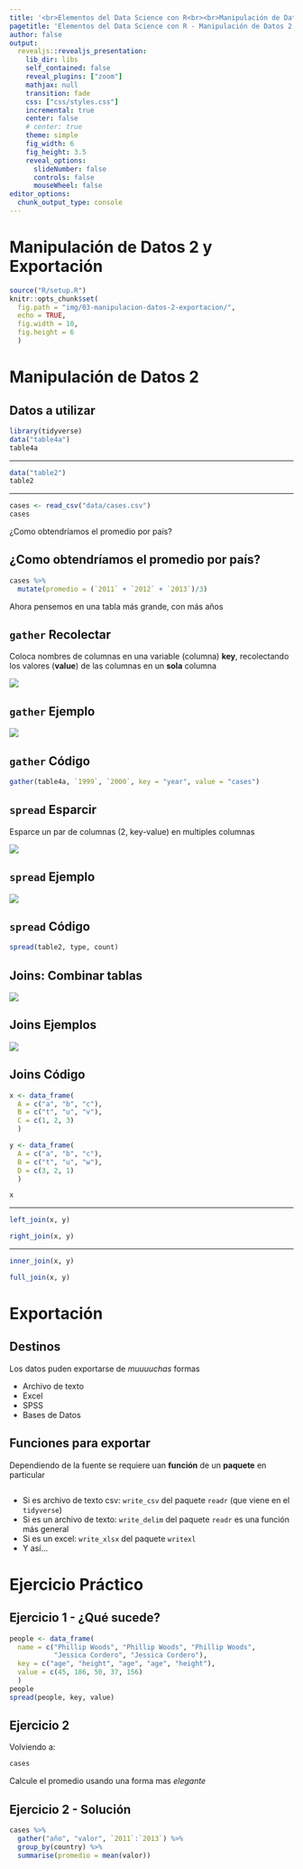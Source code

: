 ```yaml
---
title: '<br>Elementos del Data Science con R<br><br>Manipulación de Datos 2 - Exportación'
pagetitle: 'Elementos del Data Science con R - Manipulación de Datos 2 - Exportación'
author: false
output:
  revealjs::revealjs_presentation:
    lib_dir: libs
    self_contained: false
    reveal_plugins: ["zoom"]
    mathjax: null
    transition: fade
    css: ["css/styles.css"]
    incremental: true
    center: false
    # center: true
    theme: simple
    fig_width: 6
    fig_height: 3.5
    reveal_options:
      slideNumber: false
      controls: false
      mouseWheel: false
editor_options: 
  chunk_output_type: console
---
```


# Manipulación de Datos 2 y Exportación { .center .white data-background="#75AADB" }

```r
source("R/setup.R")
knitr::opts_chunk$set(
  fig.path = "img/03-manipulacion-datos-2-exportacion/",
  echo = TRUE,
  fig.width = 10,
  fig.height = 6
  )
```

# Manipulación de Datos 2 { .center .white data-background="#75AADB" }

## Datos a utilizar

```r
library(tidyverse)
data("table4a")
table4a
```

----

```r
data("table2")
table2
```

----

```r
cases <- read_csv("data/cases.csv")
cases
```

¿Como obtendríamos el promedio por país?

## ¿Como obtendríamos el promedio por país?

```r
cases %>% 
  mutate(promedio = (`2011` + `2012` + `2013`)/3)
```

Ahora pensemos en una tabla más grande, con más años 

## `gather` Recolectar 

Coloca nombres de columnas en una variable (columna) __key__, recolectando los 
valores (__value__) de las columnas en un __sola__ columna

![](img/tidyr/gather.png)

## `gather` Ejemplo 

![](img/tidyr/gather_example.png)

## `gather` Código

```r
gather(table4a, `1999`, `2000`, key = "year", value = "cases")
```


## `spread` Esparcir

Esparce un par de columnas (2, key-value) en multiples columnas 

![](img/tidyr/spread.png)

## `spread` Ejemplo 

![](img/tidyr/spread_example.png)

## `spread` Código


```r
spread(table2, type, count)
```

## Joins: Combinar tablas

![](img/dplyr/joins.png)

## Joins Ejemplos

![](img/dplyr/joins_example.png)

## Joins Código


```r
x <- data_frame(
  A = c("a", "b", "c"),
  B = c("t", "u", "v"),
  C = c(1, 2, 3)
  )

y <- data_frame(
  A = c("a", "b", "c"),
  B = c("t", "u", "w"),
  D = c(3, 2, 1)
  )

x
```

----

```r
left_join(x, y)

right_join(x, y)
```

----

```r
inner_join(x, y)

full_join(x, y)
```

# Exportación { .center .white data-background="#75AADB" }

## Destinos

Los datos puden exportarse de _muuuuchas_ formas

- Archivo de texto
- Excel
- SPSS
- Bases de Datos

## Funciones para exportar

Dependiendo de la fuente se requiere uan __función__ de un
__paquete__ en particular
```r

```

- Si es archivo de texto csv: `write_csv` del paquete `readr` (que viene en el `tidyverse`)
- Si es un archivo de texto:  `write_delim` del paquete `readr` es una función más general
- Si es un excel: `write_xlsx` del paquete `writexl`
- Y así...

# Ejercicio Práctico { .center }

## Ejercicio 1 - ¿Qué sucede?

```r
people <- data_frame(
  name = c("Phillip Woods", "Phillip Woods", "Phillip Woods",
           "Jessica Cordero", "Jessica Cordero"),
  key = c("age", "height", "age", "age", "height"),
  value = c(45, 186, 50, 37, 156)
  )
people
spread(people, key, value)
```

## Ejercicio 2

Volviendo a: 

```r
cases
```

Calcule el promedio usando una forma mas _elegante_

## Ejercicio 2 - Solución

```r
cases %>% 
  gather("año", "valor", `2011`:`2013`) %>% 
  group_by(country) %>% 
  summarise(promedio = mean(valor))
```



